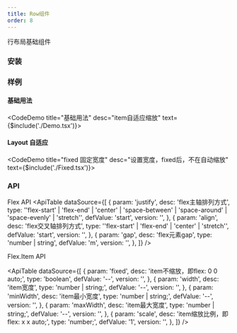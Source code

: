 ```yaml
---
title: Row组件
order: 8
---
```


行布局基础组件


### 安装
<ImportTabs name="@jelper/component" />

### 样例

#### 基础用法
<CodeDemo title="基础用法" desc="item自适应缩放" text={$include('./Demo.tsx')}><Demo /></CodeDemo>

#### Layout 自适应
<CodeDemo title="fixed 固定宽度" desc="设置宽度，fixed后，不在自动缩放" text={$include('./Fixed.tsx')}><FlexDemo /></CodeDemo>

### API
Flex API
<ApiTable
  dataSource={[
    {
      param: 'justify',
      desc: 'flex主轴排列方式',
      type: '\'flex-start\' | \'flex-end\' | \'center\' | \'space-between\' | \'space-around\' | \'space-evenly\' | \'stretch\'',
      defValue: 'start',
      version: '',
    },
    {
      param: 'align',
      desc: 'flex交叉轴排列方式',
      type: '\'flex-start\' | \'flex-end\' | \'center\' | \'stretch\'',
      defValue: 'start',
      version: '',
    },
    {
      param: 'gap',
      desc: 'flex元素gap',
      type: 'number | string',
      defValue: 'm',
      version: '',
    },
  ]}
/>

Flex.Item API

<ApiTable
  dataSource={[
    {
      param: 'fixed',
      desc: 'item不缩放，即flex: 0 0 auto;',
      type: 'boolean',
      defValue: '--',
      version: '',
    },
    {
      param: 'width',
      desc: 'item宽度',
      type: 'number | string;',
      defValue: '--',
      version: '',
    },
    {
      param: 'minWidth',
      desc: 'item最小宽度',
      type: 'number | string;',
      defValue: '--',
      version: '',
    },
    {
      param: 'maxWidth',
      desc: 'item最大宽度',
      type: 'number | string;',
      defValue: '--',
      version: '',
    },
    {
      param: 'scale',
      desc: 'item缩放比例，即flex: x x auto;',
      type: 'number;',
      defValue: '1',
      version: '',
    },
  ]}
/>
